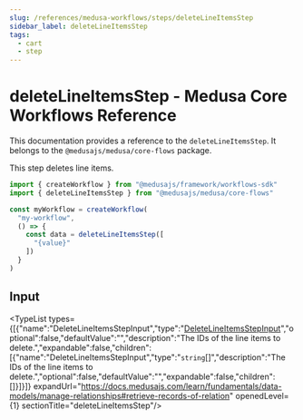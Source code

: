 ```yaml
---
slug: /references/medusa-workflows/steps/deleteLineItemsStep
sidebar_label: deleteLineItemsStep
tags:
  - cart
  - step
---
```



# deleteLineItemsStep - Medusa Core Workflows Reference

This documentation provides a reference to the `deleteLineItemsStep`. It belongs to the `@medusajs/medusa/core-flows` package.

This step deletes line items.

```ts title="src/workflows/my-workflow.ts"
import { createWorkflow } from "@medusajs/framework/workflows-sdk"
import { deleteLineItemsStep } from "@medusajs/medusa/core-flows"

const myWorkflow = createWorkflow(
  "my-workflow",
  () => {
    const data = deleteLineItemsStep([
      "{value}"
    ])
  }
)
```
  

## Input

<TypeList types={[{"name":"DeleteLineItemsStepInput","type":"[DeleteLineItemsStepInput](../../../../types/core_flows.DeleteLineItemsStepInput/page.mdx)","optional":false,"defaultValue":"","description":"The IDs of the line items to delete.","expandable":false,"children":[{"name":"DeleteLineItemsStepInput","type":"`string`[]","description":"The IDs of the line items to delete.","optional":false,"defaultValue":"","expandable":false,"children":[]}]}]} expandUrl="https://docs.medusajs.com/learn/fundamentals/data-models/manage-relationships#retrieve-records-of-relation" openedLevel={1} sectionTitle="deleteLineItemsStep"/>
